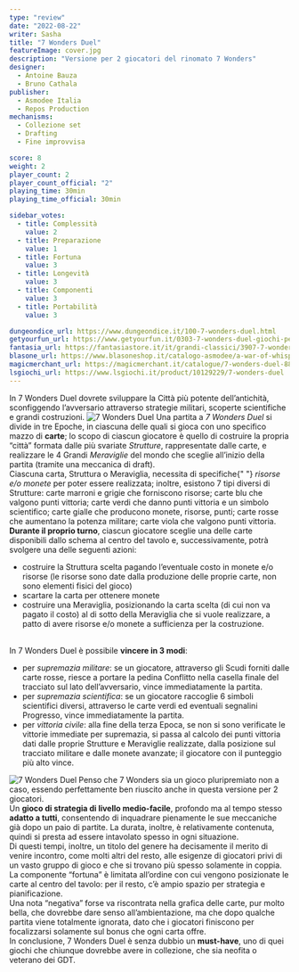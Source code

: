 ```yaml
---
type: "review"
date: "2022-08-22"
writer: Sasha
title: "7 Wonders Duel"
featureImage: cover.jpg
description: "Versione per 2 giocatori del rinomato 7 Wonders"
designer:
  - Antoine Bauza
  - Bruno Cathala
publisher:
  - Asmodee Italia
  - Repos Production
mechanisms:
  - Collezione set
  - Drafting
  - Fine improvvisa

score: 8
weight: 2
player_count: 2
player_count_official: "2"
playing_time: 30min
playing_time_official: 30min

sidebar_votes:
  - title: Complessità
    value: 2
  - title: Preparazione
    value: 1
  - title: Fortuna
    value: 3
  - title: Longevità
    value: 3
  - title: Componenti
    value: 3
  - title: Portabilità
    value: 3

dungeondice_url: https://www.dungeondice.it/100-7-wonders-duel.html
getyourfun_url: https://www.getyourfun.it/0303-7-wonders-duel-giochi-per-2-giocatori.html?fast_search=fs
fantasia_url: https://fantasiastore.it/it/grandi-classici/3907-7-wonders-duel.html
blasone_url: https://www.blasoneshop.it/catalogo-asmodee/a-war-of-whispers-72-2074
magicmerchant_url: https://magicmerchant.it/catalogue/7-wonders-duel-887/
lsgiochi_url: https://www.lsgiochi.it/product/10129229/7-wonders-duel
---
```


<Setting>
  In 7 Wonders Duel dovrete sviluppare la Città più potente dell’antichità,
  sconfiggendo l’avversario attraverso strategie militari, scoperte scientifiche
  e grandi costruzioni.
</Setting>

<img src="./game1.jpg" alt="7 Wonders Duel" />

<Rules>
  Una partita a <em>7 Wonders Duel</em> si divide in tre Epoche, in ciascuna
  delle quali si gioca con uno specifico mazzo di <strong>carte</strong>; lo
  scopo di ciascun giocatore è quello di costruire la propria “città” formata
  dalle più svariate <em>Strutture</em>, rappresentate dalle carte, e realizzare
  le 4 Grandi <em>Meraviglie</em> del mondo che sceglie all’inizio della partita
  (tramite una meccanica di draft).&nbsp;
  <br />
  Ciascuna carta, Struttura o Meraviglia, necessita di specifiche{" "}
  <em>risorse e/o monete</em> per poter essere realizzata; inoltre, esistono 7
  tipi diversi di Strutture: carte marroni e grigie che forniscono risorse;
  carte blu che valgono punti vittoria; carte verdi che danno punti vittoria e
  un simbolo scientifico; carte gialle che producono monete, risorse, punti;
  carte rosse che aumentano la potenza militare; carte viola che valgono punti
  vittoria.
  <br />
  <strong>Durante il proprio turno</strong>, ciascun giocatore sceglie una delle
  carte disponibili dallo schema al centro del tavolo e, successivamente, potrà
  svolgere una delle seguenti azioni:
  <br />
  <ul>
    <li>
      costruire la Struttura scelta pagando l’eventuale costo in monete e/o
      risorse (le risorse sono date dalla produzione delle proprie carte, non
      sono elementi fisici del gioco)
    </li>
    <li>scartare la carta per ottenere monete</li>
    <li>
      costruire una Meraviglia, posizionando la carta scelta (di cui non va
      pagato il costo) al di sotto della Meraviglia che si vuole realizzare, a
      patto di avere risorse e/o monete a sufficienza per la costruzione.
    </li>
  </ul>
  <br />
  In 7 Wonders Duel è possibile <strong>vincere in 3 modi</strong>:
  <ul>
    <li>
      per <em>supremazia militare</em>: se un giocatore, attraverso gli Scudi
      forniti dalle carte rosse, riesce a portare la pedina Conflitto nella
      casella finale del tracciato sul lato dell’avversario, vince
      immediatamente la partita.
    </li>
    <li>
      per <em>supremazia scientifica</em>: se un giocatore raccoglie 6 simboli
      scientifici diversi, attraverso le carte verdi ed eventuali segnalini
      Progresso, vince immediatamente la partita.
    </li>
    <li>
      per <em>vittoria civile</em>: alla fine della terza Epoca, se non si sono
      verificate le vittorie immediate per supremazia, si passa al calcolo dei
      punti vittoria dati dalle proprie Strutture e Meraviglie realizzate, dalla
      posizione sul tracciato militare e dalle monete avanzate; il giocatore con
      il punteggio più alto vince.
    </li>
  </ul>
</Rules>

<img src="./game2.jpg?t=2" alt="7 Wonders Duel" />

<Feedback>
  Penso che 7 Wonders sia un gioco pluripremiato non a caso, essendo
  perfettamente ben riuscito anche in questa versione per 2 giocatori.
  <br />
  Un <strong>gioco di strategia di livello medio-facile</strong>, profondo ma al
  tempo stesso <strong>adatto a tutti</strong>, consentendo di inquadrare
  pienamente le sue meccaniche già dopo un paio di partite. La durata, inoltre,
  è relativamente contenuta, quindi si presta ad essere intavolato spesso in
  ogni situazione.
  <br />
  Di questi tempi, inoltre, un titolo del genere ha decisamente il merito di
  venire incontro, come molti altri del resto, alle esigenze di giocatori privi
  di un vasto gruppo di gioco e che si trovano più spesso solamente in coppia.
  <br />
  La componente “fortuna” è limitata all’ordine con cui vengono posizionate le
  carte al centro del tavolo: per il resto, c’è ampio spazio per strategia e
  pianificazione.
  <br />
  Una nota “negativa” forse va riscontrata nella grafica delle carte, pur molto
  bella, che dovrebbe dare senso all’ambientazione, ma che dopo qualche partita
  viene totalmente ignorata, dato che i giocatori finiscono per focalizzarsi
  solamente sul bonus che ogni carta offre.
  <br />
  In conclusione, 7 Wonders Duel è senza dubbio un <strong>must-have</strong>,
  uno di quei giochi che chiunque dovrebbe avere in collezione, che sia neofita
  o veterano dei GDT.
</Feedback>

<Instagram id="Chj3nWODtKh" />
